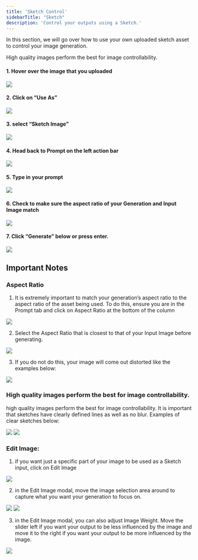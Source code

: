 ```yaml
---
title: 'Sketch Control'
sidebarTitle: "Sketch"
description: 'Control your outputs using a Sketch.'
---
```


In this section, we will go over how to use your own uploaded sketch asset to control your  image generation. 

<Tip>
High quality images perform the best for image controllability.
</Tip>

#### 1. Hover over the image that you uploaded

<Frame>
  <img src="/images/blocks/sketch/1.png" style={{ borderRadius: '0.5rem' }} />
</Frame>

#### 2. Click on “Use As” 

<Frame>
  <img src="/images/blocks/sketch/2.png" style={{ borderRadius: '0.5rem' }} />
</Frame>

#### 3. select “Sketch Image”

<Frame>
  <img src="/images/blocks/sketch/3.png" style={{ borderRadius: '0.5rem' }} />
</Frame>

#### 4. Head back to Prompt on the left action bar

<Frame>
  <img src="/images/blocks/sketch/4.png" style={{ borderRadius: '0.5rem' }} />
</Frame>

#### 5. Type in your prompt 

<Frame>
  <img src="/images/blocks/sketch/5.png" style={{ borderRadius: '0.5rem' }} />
</Frame>

#### 6. Check to make sure the aspect ratio of your Generation and Input Image match

<Frame>
  <img src="/images/blocks/sketch/6.png" style={{ borderRadius: '0.5rem' }} />
</Frame>


#### 7. Click “Generate” below or press enter.

<Frame>
  <img src="/images/blocks/sketch/7.png" style={{ borderRadius: '0.5rem' }} />
</Frame>



## Important Notes

### Aspect Ratio
1. It is extremely important to match your generation’s aspect ratio to the aspect ratio of the asset being used. To do this, ensure you are in the Prompt tab and click on Aspect Ratio at the bottom of the column

<Frame>
  <img src="/images/blocks/sketch/8.png" style={{ borderRadius: '0.5rem' }} />
</Frame>




2. Select the Aspect Ratio that is closest to that of your Input Image before generating. 

<Frame>
  <img src="/images/blocks/sketch/9.png" style={{ borderRadius: '0.5rem' }} />
</Frame>


3. If you do not do this, your image will come out distorted like the examples below:

<Frame>
  <img src="/images/blocks/sketch/10.png" style={{ borderRadius: '0.5rem' }} />
</Frame>



### High quality images perform the best for image controllability.
high quality images perform the best for image controllability. It is important that sketches have clearly defined lines as well as no blur. Examples of clear sketches below:

<Frame>
  <img src="/images/blocks/sketch/11.png" style={{ borderRadius: '0.5rem' }} />
</Frame>
<Frame>
  <img src="/images/blocks/sketch/12.png" style={{ borderRadius: '0.5rem' }} />
</Frame>



### Edit Image: 

1. if you want just a specific part of your image to be used as a Sketch input, click on Edit Image
<Frame>
  <img src="/images/blocks/sketch/13.png" style={{ borderRadius: '0.5rem' }} />
</Frame>


2. in the Edit Image modal, move the image selection area around to capture what you want your generation to focus on.

<Frame>
  <img src="/images/blocks/sketch/14.png" style={{ borderRadius: '0.5rem' }} />
</Frame>
<Frame>
  <img src="/images/blocks/sketch/15.png" style={{ borderRadius: '0.5rem' }} />
</Frame>



3. in the Edit Image modal, you can also adjust Image Weight. Move the slider left if you want your output to be less influenced by the image and move it to the right if you want your output to be more influenced by the image. 

<Frame>
  <img src="/images/blocks/sketch/16.png" style={{ borderRadius: '0.5rem' }} />
</Frame>
